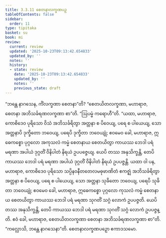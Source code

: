 ```yaml
---
title: 3.3.11 စေတနာလက္ခဏပဉှ
tableOfContents: false
sidebar:
  order: 11
type: tipitaka
basket: su
book: mi
review:
  current: review
  updated: '2025-10-23T09:13:42.654833'
  updated_by: ''
  notes: ''
  history:
  - state: review
    date: '2025-10-23T09:13:42.654833'
    updated_by: ''
    notes: ''
    previous_state: draft
---
```



<ReviewStatus review={frontmatter.review} showDetails={true} />

<HypothesisAnnotation frontmatter={frontmatter} />

<DynamicBreadcrumb />

<Division number="59" book="mi" e="ch" v="28">

<Paragraph number="296" book="mi">
“ဘန္တေ နာဂသေန, ကိံလက္ခဏာ စေတနာ”တိ? “စေတယိတလက္ခဏာ, မဟာရာဇ, စေတနာ အဘိသင်္ခရဏလက္ခဏာ စာ”တိ.
</Paragraph>

<Paragraph number="297" book="mi">
“ဩပမ္မံ ကရောဟီ”တိ. “ယထာ, မဟာရာဇ, ကောစိဒေဝ ပုရိသော ဝိသံ အဘိသင်္ခရိတွာ အတ္တနာ စ ပိဝေယျ, ပရေ စ ပါယေယျ, သော အတ္တနာပိ ဒုက္ခိတော ဘဝေယျ, ပရေပိ ဒုက္ခိတာ ဘဝေယျုံ; ဧဝမေဝ ခေါ, မဟာရာဇ, ဣဓေကစ္စော ပုဂ္ဂလော အကုသလံ ကမ္မံ စေတနာယ စေတယိတွာ ကာယဿ ဘေဒါ ပရံ မရဏာ အပါယံ ဒုဂ္ဂတိံ ဝိနိပါတံ နိရယံ ဥပပဇ္ဇေယျ. ယေပိ တဿ အနုသိက္ခန္တိ, တေပိ ကာယဿ ဘေဒါ ပရံ မရဏာ အပါယံ ဒုဂ္ဂတိံ ဝိနိပါတံ နိရယံ ဥပပဇ္ဇန္တိ.
</Paragraph>

<Paragraph number="298" book="mi">
ယထာ ဝါ ပန, မဟာရာဇ, ကောစိဒေဝ ပုရိသော သပ္ပိနဝနီတတေလမဓုဖာဏိတံ ဧကဇ္ဈံ အဘိသင်္ခရိတွာ အတ္တနာ စ ပိဝေယျ, ပရေ စ ပါယေယျ, သော အတ္တနာ သုခိတော ဘဝေယျ, ပရေပိ သုခိတာ ဘဝေယျုံ; ဧဝမေဝ ခေါ, မဟာရာဇ, ဣဓေကစ္စော ပုဂ္ဂလော ကုသလံ ကမ္မံ စေတနာယ စေတယိတွာ ကာယဿ ဘေဒါ ပရံ မရဏာ သုဂတိံ သဂ္ဂံ လောကံ ဥပပဇ္ဇတိ. ယေပိ တဿ အနုသိက္ခန္တိ, တေပိ ကာယဿ ဘေဒါ ပရံ မရဏာ သုဂတိံ သဂ္ဂံ လောကံ ဥပပဇ္ဇန္တိ. ဧဝံ ခေါ, မဟာရာဇ, စေတယိတလက္ခဏာ စေတနာ အဘိသင်္ခရဏလက္ခဏာ စာ”တိ.
</Paragraph>

<Paragraph number="299" book="mi">
“ကလ္လောသိ, ဘန္တေ နာဂသေနာ”တိ.

</Paragraph>
</Division>

<Paragraph number="300" type="center" book="mi">
စေတနာလက္ခဏပဉှော ဧကာဒသမော.
</Paragraph>